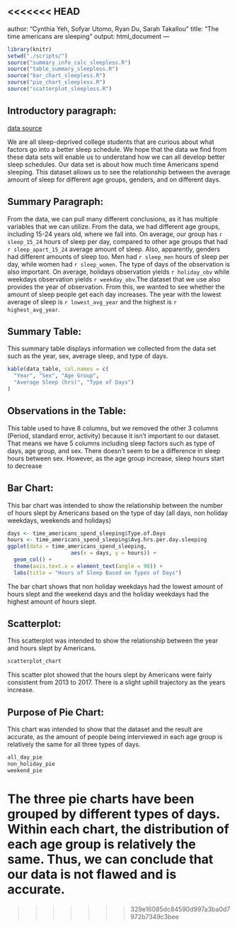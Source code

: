 <<<<<<< HEAD
---
author: "Cynthia Yeh, Sofyar Utomo, Ryan Du, Sarah Takallou"
title: "The time americans are sleeping"
output: html_document
---

```r
library(knitr)
setwd("./scripts/")
source("summary_info_calc_sleepless.R")
source("table_summary_sleepless.R")
source("bar_chart_sleepless.R")
source("pie_chart_sleepless.R")
source("scatterplot_sleepless.R")
```


## Introductory paragraph:

[data source](https://data.world/makeovermonday/2019w23) <br>

We are all sleep-deprived college students that are curious about what factors go into a better sleep schedule. We hope that the data we find from these data sets will enable us to understand how we can all develop better sleep schedules. Our data set is about how much time Americans spend sleeping. This dataset allows us to see the relationship between the average amount of sleep for different age groups, genders, and on different days. 

## Summary Paragraph:

From the data, we can pull many different conclusions, as it has multiple variables that we can utilize.
From the data, we had different age groups, including 15-24 years old, where we fall into. On average, our group has
`r sleep_15_24` hours of sleep per day, compared to other age groups that had `r sleep_apart_15_24` average amount of sleep.
Also, apparently, genders had different amounts of sleep too. Men had `r sleep_men` hours of sleep per day, while women had 
`r sleep_women`. The type of days of the observation is also important. On average, holidays observation yields `r holiday_obv`
while weekdays observation yields `r weekday_obv`.The dataset that we use also provides the year of observation. From this, we
wanted to see whether the amount of sleep people get each day increases. The year with the lowest average of sleep is `r lowest_avg_year`
and the highest is `r highest_avg_year`. 

## Summary Table:

This summary table displays information we collected from the data set such as the year, sex, average sleep, and type of days. <br>

```r
kable(data_table, col.names = c(
  "Year", "Sex", "Age Group",
  "Average Sleep (hrs)", "Type of Days")
)
```

## Observations in the Table:

This table used to have 8 columns, but we removed the other 3 columns (Period, standard error, activity) because it isn’t important to our dataset. That means we have 5 columns including sleep factors such as type of days, age group, and sex. There doesn’t seem to be a difference in sleep hours between sex. However, as the age group increase, sleep hours start to decrease

## Bar Chart: 

This bar chart was intended to show the relationship between the number of hours slept by Americans based on the type of day (all days, non holiday weekdays, weekends and holidays) <br>

```r
days <- time_americans_spend_sleeping$Type.of.Days
hours <- time_americans_spend_sleeping$Avg.hrs.per.day.sleeping
ggplot(data = time_americans_spend_sleeping,
                    aes(x = days, y = hours)) +
  geom_col() +
  theme(axis.text.x = element_text(angle = 90)) +
  labs(title = "Hours of Sleep Based on Types of Days")
```

The bar chart shows that non holiday weekdays had the lowest amount of hours slept and the weekend days and the holiday weekdays
had the highest amount of hours slept.

## Scatterplot:

This scatterplot was intended to show the relationship between the year and hours slept by Americans. <br>

```r
scatterplot_chart
```

This scatter plot showed that the hours slept by Americans were fairly consistent from 2013 to 2017. There is a slight uphill trajectory as the years increase.

## Purpose of Pie Chart:

This chart was intended to show that the dataset and the result are accurate, as the amount of people being interviewed in each age group is relatively the same for all three types of days. <br>

```r
all_day_pie
non_holiday_pie
weekend_pie
```

The three pie charts have been grouped by different types of days. Within each chart, the distribution of each age group is relatively the same. Thus, we can conclude that our data is not flawed and is accurate. 
=======
>>>>>>> 329e16085dc84590d997a3ba0d7972b7349c3bee
